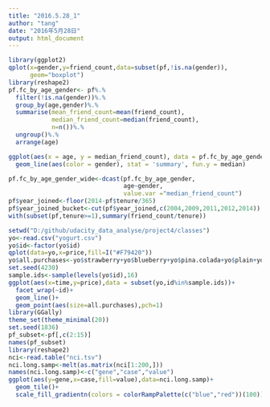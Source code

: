 ```yaml
---
title: "2016.5.28_1"
author: "tang"
date: "2016年5月28日"
output: html_document
---
```


```r
library(ggplot2)
qplot(x=gender,y=friend_count,data=subset(pf,!is.na(gender)),
      geom="boxplot")
library(reshape2)
pf.fc_by_age_gender<- pf%.%
  filter(!is.na(gender))%.%
  group_by(age,gender)%.%
  summarise(mean_friend_count=mean(friend_count),
            median_friend_count=median(friend_count),
            n=n())%.%
  ungroup()%.%
  arrange(age)

ggplot(aes(x = age, y = median_friend_count), data = pf.fc_by_age_gender) +   
  geom_line(aes(color = gender), stat = 'summary', fun.y = median)

pf.fc_by_age_gender_wide<-dcast(pf.fc_by_age_gender,
                                age~gender,
                                value.var ="median_friend_count")
pf$year_joined<-floor(2014-pf$tenure/365)
pf$year_joined_bucket<-cut(pf$year_joined,c(2004,2009,2011,2012,2014))
with(subset(pf,tenure>=1),summary(friend_count/tenure))
```

```r
setwd("D:/github/udacity_data_analyse/project4/classes")
yo<-read.csv("yogurt.csv")
yo$id<-factor(yo$id)
qplot(data=yo,x=price,fill=I("#F79420"))
yo$all.purchases<-yo$strawberry+yo$blueberry+yo$pina.colada+yo$plain+yo$mixed.berry
set.seed(4230)
sample.ids<-sample(levels(yo$id),16)
ggplot(aes(x=time,y=price),data = subset(yo,id%in%sample.ids))+
  facet_wrap(~id)+
  geom_line()+
  geom_point(aes(size=all.purchases),pch=1)
library(GGally)
theme_set(theme_minimal(20))
set.seed(1836)
pf_subset<-pf[,c(2:15)]
names(pf_subset)
library(reshape2)
nci<-read.table("nci.tsv")
nci.long.samp<-melt(as.matrix(nci[1:200,]))
names(nci.long.samp)<-c("gene","case","value")
ggplot(aes(y=gene,x=case,fill=value),data=nci.long.samp)+
  geom_tile()+
  scale_fill_gradientn(colors = colorRampPalette(c("blue","red"))(100))


```

